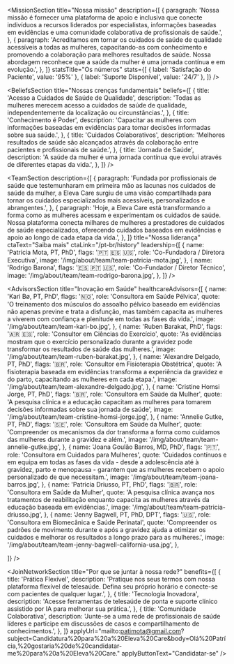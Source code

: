 

<HeadlineSection
  title="Transformando o cuidado de saúde da mulher através da inovação e compaixão"
  description="Na Eleva Care, nos dedicamos a capacitar mulheres de todas as idades para que assumam o controle de sua saúde e bem-estar."
/>

<MissionSection
  title="Nossa missão"
  description={[
    {
      paragraph:
        'Nossa missão é fornecer uma plataforma de apoio e inclusiva que conecte indivíduos a recursos liderados por especialistas, informações baseadas em evidências e uma comunidade colaborativa de profissionais de saúde.',
    },
    {
      paragraph:
        'Acreditamos em tornar os cuidados de saúde de qualidade acessíveis a todas as mulheres, capacitando-as com conhecimento e promovendo a colaboração para melhores resultados de saúde. Nossa abordagem reconhece que a saúde da mulher é uma jornada contínua e em evolução.',
    },
  ]}
  statsTitle="Os números"
  stats={[
    { label: 'Satisfação do Paciente', value: '95%' },
    { label: 'Suporte Disponível', value: '24/7' },
  ]}
/>

<HeadlineSection
  label="Nossa visão"
  title="Unindo ciência e cuidado para cada mulher"
  description="Para unir o gap entre pesquisa científica e aplicação prática, entregando soluções de cuidados de saúde da mulher de forma acessível e personalizadas em todas as fases da vida."
/>

<BeliefsSection
  title="Nossas crenças fundamentais"
  beliefs={[
    {
      title: 'Acesso a Cuidados de Saúde de Qualidade',
      description:
        'Todas as mulheres merecem acesso a cuidados de saúde de qualidade, independentemente da localização ou circunstâncias.',
    },
    {
      title: 'Conhecimento é Poder',
      description:
        'Capacitar as mulheres com informações baseadas em evidências para tomar decisões informadas sobre sua saúde.',
    },
    {
      title: 'Cuidados Colaborativos',
      description:
        'Melhores resultados de saúde são alcançados através da colaboração entre pacientes e profissionais de saúde.',
    },
    {
      title: 'Jornada de Saúde',
      description:
        'A saúde da mulher é uma jornada contínua que evolui através de diferentes etapas da vida.',
    },
  ]}
/>

<HeadlineSection
  label="Conheça a nossa equipe"
  title="Liderada por inovadores e especialistas em saúde"
  description="Nossa equipe combina expertise em saúde da mulher, tecnologia e cuidado com pacientes para revolucionar a entrega de cuidados de saúde."
/>

<TeamSection
  description={[
    {
      paragraph:
        'Fundada por profissionais de saúde que testemunharam em primeira mão as lacunas nos cuidados de saúde da mulher, a Eleva Care surgiu de uma visão compartilhada para tornar os cuidados especializados mais acessíveis, personalizados e abrangentes.',
    },
    {
      paragraph:
        'Hoje, a Eleva Care está transformando a forma como as mulheres acessam e experimentam os cuidados de saúde. Nossa plataforma conecta milhares de mulheres a prestadores de cuidados de saúde especializados, oferecendo cuidados baseados em evidências e apoio ao longo de cada etapa da vida.',
    },
  ]}
  title="Nossa liderança"
  ctaText="Saiba mais"
  ctaLink="/pt-br/history"
  leadership={[
    {
      name: 'Patricia Mota, PT, PhD',
      flags: '🇵🇹 🇪🇸 🇺🇸',
      role: 'Co-Fundadora / Diretora Executiva',
      image: '/img/about/team/team-patricia-mota.jpg',
    },
    {
      name: 'Rodrigo Barona',
      flags: '🇪🇸 🇵🇹 🇺🇸',
      role: 'Co-Fundador / Diretor Técnico',
      image: '/img/about/team/team-rodrigo-barona.jpg',
    },
  ]}
/>

<HeadlineSection
  label="Guiada por especialistas do setor"
  title="Conselho Consultivo"
  description="Nossa consultoria de especialistas do setor traz consigo liderança e inovação para o nosso trabalho."
/>

<AdvisorsSection
  title="Inovação em Saúde"
  healthcareAdvisors={[
    {
      name: 'Kari Bø, PT, PhD',
      flags: '🇳🇴',
      role: 'Consultora em Saúde Pélvica',
      quote:
        'O treinamento dos músculos do assoalho pélvico baseado em evidências não apenas previne e trata a disfunção, mas também capacita as mulheres a viverem com confiança e plenitude em todas as fases da vida.',
      image: '/img/about/team/team-kari-bo.jpg',
    },
    {
      name: 'Ruben Barakat, PhD',
      flags: '🇦🇷 🇪🇸',
      role: 'Consultor em Ciências do Exercício',
      quote:
        'As evidências mostram que o exercício personalizado durante a gravidez pode transformar os resultados de saúde das mulheres.',
      image: '/img/about/team/team-ruben-barakat.jpg',
    },
        {
      name: 'Alexandre Delgado, PT, PhD',
      flags: '🇧🇷',
      role: 'Consultor em Fisioterapia Obstétrica',
      quote:
        'A fisioterapia baseada em evidências transforma a experiência da gravidez e do parto, capacitando as mulheres em cada etapa.',
      image: '/img/about/team/team-alexandre-delgado.jpg',
    },
    {
      name: 'Cristine Homsi Jorge, PT, PhD',
      flags: '🇧🇷',
      role: 'Consultora em Saúde da Mulher',
      quote:
        'A pesquisa clínica e a educação capacitam as mulheres para tomarem decisões informadas sobre sua jornada de saúde',
      image: '/img/about/team/team-cristine-homsi-jorge.jpg',
    },
   {
      name: 'Annelie Gutke, PT, PhD',
      flags: '🇸🇪',
      role: 'Consultora em Saúde da Mulher',
      quote:
        'Compreender os mecanismos da dor transforma a forma como cuidamos das mulheres durante a gravidez e além.',
      image: '/img/about/team/team-annelie-gutke.jpg',
    },
       {
      name: 'Joana Goulão Barros, MD, PhD',
      flags: '🇵🇹',
      role: 'Consultora em Cuidados para Mulheres',
      quote:
        'Cuidados contínuos e em equipa em todas as fases da vida - desde a adolescência até à gravidez, parto e menopausa - garantem que as mulheres recebem o apoio personalizado de que necessitam.',
      image: '/img/about/team/team-joana-barros.jpg',
    },
    {
      name: 'Patricia Driusso, PT, PhD',
      flags: '🇧🇷',
      role: 'Consultora em Saúde da Mulher',
      quote:
        'A pesquisa clínica avança nos tratamentos de reabilitação enquanto capacita as mulheres através da educação baseada em evidências.',
      image: '/img/about/team/team-patricia-driusso.jpg',
    },
    {
      name: 'Jenny Bagwell, PT, PhD, DPT',
      flags: '🇺🇸',
      role: 'Consultora em Biomecânica e Saúde Perinatal',
      quote:
        'Compreender os padrões de movimento durante e após a gravidez ajuda a otimizar os cuidados e melhorar os resultados a longo prazo para as mulheres.',
      image: '/img/about/team/team-jenny-bagwell-california-usa.jpg',
    },

]}
/>

<HeadlineSection
  label="Junte-se à nossa rede"
  title="Transforme os cuidados de saúde da mulher conosco"
  description="Junte-se a uma comunidade de profissionais de saúde dedicados que tornam os cuidados de qualidade acessíveis às mulheres em todo lugar."
/>

<JoinNetworkSection
  title="Por que se juntar à nossa rede?"
  benefits={[
    {
      title: 'Prática Flexível',
      description:
        'Pratique nos seus termos com nossa plataforma flexível de telesaúde. Defina seu próprio horário e conecte-se com pacientes de qualquer lugar.',
    },
    {
      title: 'Tecnologia Inovadora',
      description:
        'Acesse ferramentas de telesaúde de ponta e suporte clínico assistido por IA para melhorar sua prática.',
    },
    {
      title: 'Comunidade Colaborativa',
      description:
        'Junte-se a uma rede de profissionais de saúde líderes e participe em discussões de casos e compartilhamento de conhecimentos.',
    },
  ]}
  applyUrl="mailto:patimota@gmail.com?subject=Candidatura%20para%20a%20Eleva%20Care&body=Olá%20Patrícia,%20gostaria%20de%20candidatar-me%20para%20a%20Eleva%20Care."
  applyButtonText="Candidatar-se"
/>
